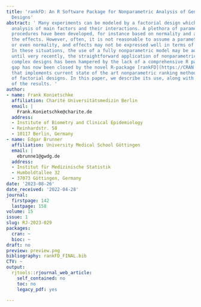 ```yaml
---
title: 'rankFD: An R Software Package for Nonparametric Analysis of General Factorial
  Designs'
abstract: ' Many experiments can be modeled by a factorial design which allows statistical
  analysis of main factors and their interactions. A plethora of parametric inference
  procedures have been developed, for instance based on normality and additivity of
  the effects. However, often, it is not reasonable to assume a parametric model,
  or even normality, and effects may not be expressed well in terms of location shifts.
  In these situations, the use of a fully nonparametric model may be advisable. Nevertheless,
  until very recently, the straightforward application of nonparametric methods in
  complex designs has been hampered by the lack of a comprehensive R package. This
  gap has now been closed by the novel R-package [rankFD](https://CRAN.R-project.org/package=rankFD)
  that implements current state of the art nonparametric ranking methods for the analysis
  of factorial designs. In this paper, we describe its use, along with detailed interpretations
  of the results. '
author:
- name: Frank Konietschke
  affiliation: Charité Universitätsmedizin Berlin
  email: |
    Frank.Konietschke@charite.de
  address:
  - Institute of Biometry and Clinical Epidemiology
  - Reinhardstr. 58
  - 10117 Berlin, Germany
- name: Edgar Brunner
  affiliation: University Medical School Göttingen
  email: |
    ebrunne1@gwdg.de
  address:
  - Institut für Medizinische Statistik
  - Humboldtallee 32
  - 37073 Göttingen, Germany
date: '2023-08-26'
date_received: '2022-04-28'
journal:
  firstpage: 142
  lastpage: 158
volume: 15
issue: 1
slug: RJ-2023-029
packages:
  cran: ~
  bioc: ~
draft: no
preview: preview.png
bibliography: rankFD_FINAL.bib
CTV: ~
output:
  rjtools::rjournal_web_article:
    self_contained: no
    toc: no
    legacy_pdf: yes

---
```


